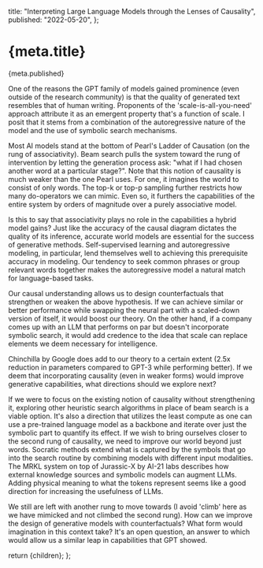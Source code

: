 
  title: "Interpreting Large Language Models through the Lenses of Causality",
  published: "2022-05-20",
};

# {meta.title}

<span className="flex w-full justify-center"> {meta.published} </span>

One of the reasons the GPT family of models gained prominence (even outside of the research community) is that the quality of generated text resembles that of human writing. Proponents of the 'scale-is-all-you-need' approach attribute it as an emergent property that's a function of scale. I posit that it stems from a combination of the autoregressive nature of the model and the use of symbolic search mechanisms.

Most AI models stand at the bottom of Pearl's Ladder of Causation (on the rung of associativity). Beam search pulls the system toward the rung of intervention by letting the generation process ask: "what if I had chosen another word at a particular stage?". Note that this notion of causality is much weaker than the one Pearl uses. For one, it imagines the world to consist of only words. The top-k or top-p sampling further restricts how many do-operators we can mimic. Even so, it furthers the capabilities of the entire system by orders of magnitude over a purely associative model.

Is this to say that associativity plays no role in the capabilities a hybrid model gains? Just like the accuracy of the causal diagram dictates the quality of its inference, accurate world models are essential for the success of generative methods. Self-supervised learning and autoregressive modeling, in particular, lend themselves well to achieving this prerequisite accuracy in modeling. Our tendency to seek common phrases or group relevant words together makes the autoregressive model a natural match for language-based tasks.

Our causal understanding allows us to design counterfactuals that strengthen or weaken the above hypothesis. If we can achieve similar or better performance while swapping the neural part with a scaled-down version of itself, it would boost our theory. On the other hand, if a company comes up with an LLM that performs on par but doesn't incorporate symbolic search, it would add credence to the idea that scale can replace elements we deem necessary for intelligence.

Chinchilla by Google does add to our theory to a certain extent (2.5x reduction in parameters compared to GPT-3 while performing better). If we deem that incorporating causality (even in weaker forms) would improve generative capabilities, what directions should we explore next?

If we were to focus on the existing notion of causality without strengthening it, exploring other heuristic search algorithms in place of beam search is a viable option. It's also a direction that utilizes the least compute as one can use a pre-trained language model as a backbone and iterate over just the symbolic part to quantify its effect. If we wish to bring ourselves closer to the second rung of causality, we need to improve our world beyond just words. Socratic methods extend what is captured by the symbols that go into the search routine by combining models with different input modalities. The MRKL system on top of Jurassic-X by AI-21 labs describes how external knowledge sources and symbolic models can augment LLMs. Adding physical meaning to what the tokens represent seems like a good direction for increasing the usefulness of LLMs.

We still are left with another rung to move towards (I avoid 'climb' here as we have mimicked and not climbed the second rung). How can we improve the design of generative models with counterfactuals? What form would imagination in this context take? It's an open question, an answer to which would allow us a similar leap in capabilities that GPT showed.

  return <MarkDownLayout meta={meta}>{children}</MarkDownLayout>;
};
